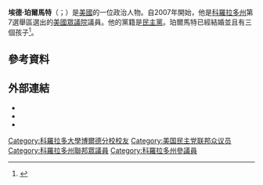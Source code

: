 {{Infobox Congressman
| 姓名          = 埃德·珀爾馬特
| 原名          = Ed Perlmutter
|image         = Ed Perlmutter official photo.jpg

| state               = [[科羅拉多州|科羅拉多州]]
| district            = 7
| term_start          = 2007年1月3日
| term_end            =
| predecessor         = [[鮑勃·布佩雷斯|鮑勃·布佩雷斯]]
| successor           =

| 性別                      = 男
| 出生日期                  = {{birth date and age|1953|5|1}}
| 出生地點                  = {{美國}}[[科羅拉多州|科羅拉多州]][[丹佛市|丹佛市]]
| 國籍                      = {{美國}}
| 政黨                      = {{DP}}
| 母校                      = [[科羅拉多大學波德分校|科羅拉多大學波德分校]]
}}
'''埃德·珀爾馬特'''（{{lang-en|Ed Perlmutter}}；{{bd|1953年|5月1日}}）是[[美國|美國]]的一位政治人物。自2007年開始，他是[[科羅拉多州|科羅拉多州]]第7選舉區選出的[[美國眾議院|美國眾議院]]議員。他的黨籍是[[民主黨_(美國)|民主黨]]。珀爾馬特已經結婚並且有三個孩子<ref>{{cite news|url=http://blogs.denverpost.com/thespot/2010/11/25/perlmutters-getting-married-on-friday/18965/|title=Perlmutters getting married on Friday|date=2010-11-25|publisher=Denver Post|accessdate=2016-01-04|archive-date=2010-11-29|archive-url=https://web.archive.org/web/20101129120756/http://blogs.denverpost.com/thespot/2010/11/25/perlmutters-getting-married-on-friday/18965/|dead-url=no}}</ref>。

== 參考資料 ==
{{reflist}}

==外部連結==
{{commons category|Ed Perlmutter}}
* {{官方網站}}
* {{Twitter}}
* {{C-SPAN|edperlmutter}}

{{authority control}}
{{美國政治人物小作品}}

{{DEFAULTSORT:Perlmutter, Ed}}
[[Category:科羅拉多大學博爾德分校校友|Category:科羅拉多大學博爾德分校校友]]
[[Category:美国民主党联邦众议员|Category:美国民主党联邦众议员]]
[[Category:科羅拉多州聯邦眾議員|Category:科羅拉多州聯邦眾議員]]
[[Category:科羅拉多州參議員|Category:科羅拉多州參議員]]